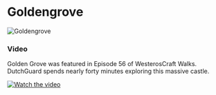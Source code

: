 

# Goldengrove

<Image src="https://cdn.sanity.io/images/1as7cn02/production/d746d12127983595b347fbce8ac45fdbd4f0c95c-1280x720.png?w=976&h=350&fit=crop&crop=center&auto=format" alt="Goldengrove" width={976} height={350}  />

<ProjectDetails
  floatRight
  region="Reach"
  house="House Rowan"
  type="Castle"
  status="Completed"
  warp="/warp goldengrove"
  projectLead="Tact327"
  dateStarted="June 29, 2014"
  dateCompleted="June 29, 2014"
/>

### Video

Golden Grove was featured in Episode 56 of WesterosCraft Walks. DutchGuard spends nearly forty minutes exploring this massive castle.


[![Watch the video](https://img.youtube.com/vi/cZWqh48AOh4/0.jpg)](https://www.youtube.com/embed/cZWqh48AOh4)